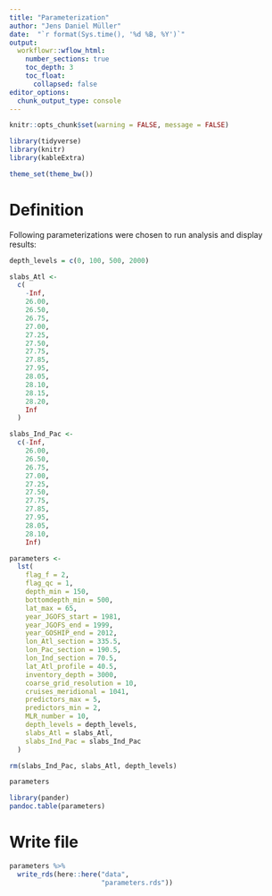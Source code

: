 ```yaml
---
title: "Parameterization"
author: "Jens Daniel Müller"
date:  "`r format(Sys.time(), '%d %B, %Y')`"
output: 
  workflowr::wflow_html:
    number_sections: true
    toc_depth: 3
    toc_float:
      collapsed: false
editor_options:
  chunk_output_type: console
---
```


```r
knitr::opts_chunk$set(warning = FALSE, message = FALSE)
```

```r
library(tidyverse)
library(knitr)
library(kableExtra)
```

```r
theme_set(theme_bw())
```


# Definition


Following parameterizations were chosen to run analysis and display results:

```r

depth_levels = c(0, 100, 500, 2000)

slabs_Atl <-
  c(
    -Inf,
    26.00,
    26.50,
    26.75,
    27.00,
    27.25,
    27.50,
    27.75,
    27.85,
    27.95,
    28.05,
    28.10,
    28.15,
    28.20,
    Inf
  )

slabs_Ind_Pac <-
  c(-Inf,
    26.00,
    26.50,
    26.75,
    27.00,
    27.25,
    27.50,
    27.75,
    27.85,
    27.95,
    28.05,
    28.10,
    Inf)

parameters <-
  lst(
    flag_f = 2,
    flag_qc = 1,
    depth_min = 150,
    bottomdepth_min = 500,
    lat_max = 65,
    year_JGOFS_start = 1981,
    year_JGOFS_end = 1999,
    year_GOSHIP_end = 2012,
    lon_Atl_section = 335.5,
    lon_Pac_section = 190.5,
    lon_Ind_section = 70.5,
    lat_Atl_profile = 40.5,
    inventory_depth = 3000,
    coarse_grid_resolution = 10,
    cruises_meridional = 1041,
    predictors_max = 5,
    predictors_min = 2,
    MLR_number = 10,
    depth_levels = depth_levels,
    slabs_Atl = slabs_Atl,
    slabs_Ind_Pac = slabs_Ind_Pac
  )

rm(slabs_Ind_Pac, slabs_Atl, depth_levels)

parameters

library(pander)
pandoc.table(parameters)

```

# Write file

```r

parameters %>%
  write_rds(here::here("data",
                       "parameters.rds"))

```

